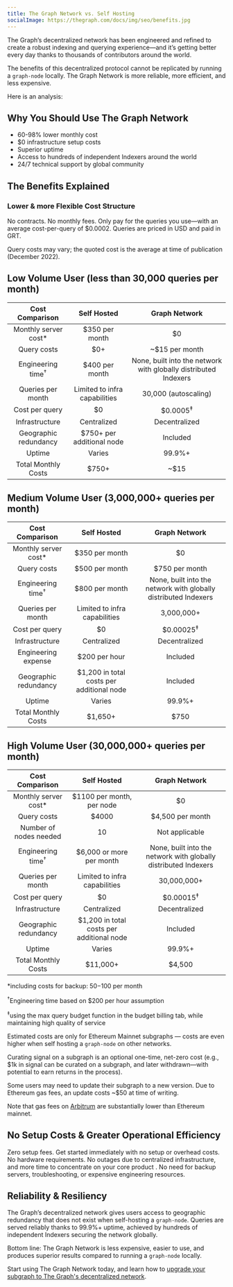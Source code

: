 ```yaml
---
title: The Graph Network vs. Self Hosting
socialImage: https://thegraph.com/docs/img/seo/benefits.jpg
---
```


The Graph’s decentralized network has been engineered and refined to create a robust indexing and querying experience—and it’s getting better every day thanks to thousands of contributors around the world.

The benefits of this decentralized protocol cannot be replicated by running a `graph-node` locally. The Graph Network is more reliable, more efficient, and less expensive.

Here is an analysis:

## Why You Should Use The Graph Network

- 60-98% lower monthly cost
- $0 infrastructure setup costs
- Superior uptime
- Access to hundreds of independent Indexers around the world
- 24/7 technical support by global community

## The Benefits Explained

### Lower & more Flexible Cost Structure

No contracts. No monthly fees. Only pay for the queries you use—with an average cost-per-query of $0.0002. Queries are priced in USD and paid in GRT.

Query costs may vary; the quoted cost is the average at time of publication (December 2022).

## Low Volume User (less than 30,000 queries per month)

| Cost Comparison | Self Hosted | Graph Network |
| :-: | :-: | :-: |
| Monthly server cost\* | $350 per month | $0 |
| Query costs | $0+ | ~$15 per month |
| Engineering time<sup>†</sup> | $400 per month | None, built into the network with globally distributed Indexers |
| Queries per month | Limited to infra capabilities | 30,000 (autoscaling) |
| Cost per query | $0 | $0.0005<sup>‡</sup> |
| Infrastructure | Centralized | Decentralized |
| Geographic redundancy | $750+ per additional node | Included |
| Uptime | Varies | 99.9%+ |
| Total Monthly Costs | <span className="highlight-row" />$750+ | ~$15 |

## Medium Volume User (3,000,000+ queries per month)

| Cost Comparison | Self Hosted | Graph Network |
| :-: | :-: | :-: |
| Monthly server cost\* | $350 per month | $0 |
| Query costs | $500 per month | $750 per month |
| Engineering time<sup>†</sup> | $800 per month | None, built into the network with globally distributed Indexers |
| Queries per month | Limited to infra capabilities | 3,000,000+ |
| Cost per query | $0 | $0.00025<sup>‡</sup> |
| Infrastructure | Centralized | Decentralized |
| Engineering expense | $200 per hour | Included |
| Geographic redundancy | $1,200 in total costs per additional node | Included |
| Uptime | Varies | 99.9%+ |
| Total Monthly Costs | <span className="highlight-row" /> $1,650+ | $750 |

## High Volume User (30,000,000+ queries per month)

| Cost Comparison | Self Hosted | Graph Network |
| :-: | :-: | :-: |
| Monthly server cost\* | $1100 per month, per node | $0 |
| Query costs | $4000 | $4,500 per month |
| Number of nodes needed | 10 | Not applicable |
| Engineering time<sup>†</sup> | $6,000 or more per month | None, built into the network with globally distributed Indexers |
| Queries per month | Limited to infra capabilities | 30,000,000+ |
| Cost per query | $0 | $0.00015<sup>‡</sup> |
| Infrastructure | Centralized | Decentralized |
| Geographic redundancy | $1,200 in total costs per additional node | Included |
| Uptime | Varies | 99.9%+ |
| Total Monthly Costs | <span className="highlight-row" /> $11,000+ | $4,500 |

\*including costs for backup: $50-$100 per month

<sup>†</sup>Engineering time based on $200 per hour assumption

<sup>‡</sup>using the max query budget function in the budget billing tab, while maintaining high quality of service

Estimated costs are only for Ethereum Mainnet subgraphs — costs are even higher when self hosting a `graph-node` on other networks.

Curating signal on a subgraph is an optional one-time, net-zero cost (e.g., $1k in signal can be curated on a subgraph, and later withdrawn—with potential to earn returns in the process).

Some users may need to update their subgraph to a new version. Due to Ethereum gas fees, an update costs ~$50 at time of writing.

Note that gas fees on [Arbitrum](/arbitrum/arbitrum-faq) are substantially lower than Ethereum mainnet.

## No Setup Costs & Greater Operational Efficiency

Zero setup fees. Get started immediately with no setup or overhead costs. No hardware requirements. No outages due to centralized infrastructure, and more time to concentrate on your core product . No need for backup servers, troubleshooting, or expensive engineering resources.

## Reliability & Resiliency

The Graph’s decentralized network gives users access to geographic redundancy that does not exist when self-hosting a `graph-node`. Queries are served reliably thanks to 99.9%+ uptime, achieved by hundreds of independent Indexers securing the network globally.

Bottom line: The Graph Network is less expensive, easier to use, and produces superior results compared to running a `graph-node` locally.

Start using The Graph Network today, and learn how to [upgrade your subgraph to The Graph's decentralized network](/cookbook/upgrading-a-subgraph).
